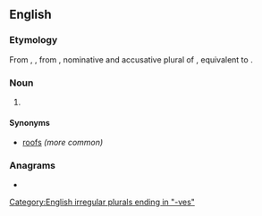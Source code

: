 ==English==

===Etymology===
From {{inh|en|enm|rooves}}, {{m|enm|roves}}, from {{inh|en|ang|hrōfas}}, nominative and accusative plural of {{m|ang|hrōf|t=roof}}, equivalent to {{suffix|en|roof|s}}.

===Noun===
{{head|en|noun plural form}}

# {{plural of|roof|lang=en}}

====Synonyms====
* [[roofs]] ''(more common)''

===Anagrams===
* {{anagrams|en|overos}}

[[Category:English irregular plurals ending in "-ves"]]